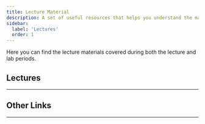 ```yaml
---
title: Lecture Material 
description: A set of useful resources that helps you understand the material.
sidebar:
  label: 'Lectures'
  order: 1
---
```



Here you can find the lecture materials covered during both the lecture and lab periods.


## Lectures
--- 

<CardGrid>	
    <LinkCard title="REST" href="rest/resources" />  
    <LinkCard title="Pagination & Filtering" href="pagination/pagination" />  
    <LinkCard title="Securing Web Services" href="security/aa" />      
    <LinkCard title="Implementation" href="../implementation/result-pattern" />  		
</CardGrid>


## Other Links
--- 
<CardGrid>	                
    <LinkCard title="PHP material" href="../php/" />  		
    <LinkCard title="JavaScript material" href="../javascript/ajax" />  		
</CardGrid>
